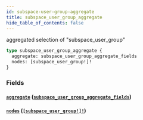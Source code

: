 ```yaml
---
id: subspace-user-group-aggregate
title: subspace_user_group_aggregate
hide_table_of_contents: false
---
```


aggregated selection of "subspace_user_group"

```graphql
type subspace_user_group_aggregate {
  aggregate: subspace_user_group_aggregate_fields
  nodes: [subspace_user_group!]!
}
```

### Fields

#### [`aggregate`](#) ([`subspace_user_group_aggregate_fields`](../objects/subspace-user-group-aggregate-fields))

#### [`nodes`](#) ([`[subspace_user_group!]!`](../objects/subspace-user-group))
